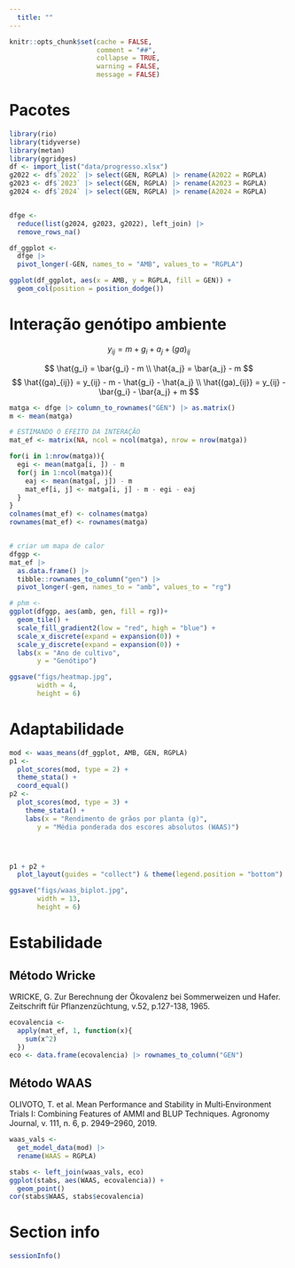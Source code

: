 ```yaml
---
  title: ""
---
```


```r
knitr::opts_chunk$set(cache = FALSE,
                      comment = "##",
                      collapse = TRUE,
                      warning = FALSE,
                      message = FALSE)

```


# Pacotes

```r
library(rio)
library(tidyverse)
library(metan)
library(ggridges)
df <- import_list("data/progresso.xlsx")
g2022 <- df$`2022` |> select(GEN, RGPLA) |> rename(A2022 = RGPLA)
g2023 <- df$`2023` |> select(GEN, RGPLA) |> rename(A2023 = RGPLA)
g2024 <- df$`2024` |> select(GEN, RGPLA) |> rename(A2024 = RGPLA)


dfge <- 
  reduce(list(g2024, g2023, g2022), left_join) |> 
  remove_rows_na()

df_ggplot <- 
  dfge |> 
  pivot_longer(-GEN, names_to = "AMB", values_to = "RGPLA")

ggplot(df_ggplot, aes(x = AMB, y = RGPLA, fill = GEN)) +
  geom_col(position = position_dodge())
```



# Interação genótipo ambiente

$$
y_{ij} = m + g_i + a_j + (ga)_{ij}
$$

$$
\hat{g_i} = \bar{g_i} - m  \\
\hat{a_j} = \bar{a_j} - m  
$$
$$
\hat{(ga)_{ij}} = y_{ij} - m - \hat{g_i} - \hat{a_j} \\
\hat{(ga)_{ij}} = y_{ij} - \bar{g_i} - \bar{a_j} + m
$$


```r
matga <- dfge |> column_to_rownames("GEN") |> as.matrix()
m <- mean(matga)

# ESTIMANDO O EFEITO DA INTERAÇÃO
mat_ef <- matrix(NA, ncol = ncol(matga), nrow = nrow(matga))

for(i in 1:nrow(matga)){
  egi <- mean(matga[i, ]) - m
  for(j in 1:ncol(matga)){
    eaj <- mean(matga[, j]) - m
    mat_ef[i, j] <- matga[i, j] - m - egi - eaj
  }
}
colnames(mat_ef) <- colnames(matga)
rownames(mat_ef) <- rownames(matga)


# criar um mapa de calor
dfggp <- 
mat_ef |> 
  as.data.frame() |> 
  tibble::rownames_to_column("gen") |> 
  pivot_longer(-gen, names_to = "amb", values_to = "rg")

# phm <- 
ggplot(dfggp, aes(amb, gen, fill = rg))+
  geom_tile() +
  scale_fill_gradient2(low = "red", high = "blue") +
  scale_x_discrete(expand = expansion(0)) +
  scale_y_discrete(expand = expansion(0)) +
  labs(x = "Ano de cultivo",
       y = "Genótipo")

ggsave("figs/heatmap.jpg",
       width = 4,
       height = 6)


```

# Adaptabilidade
```r
mod <- waas_means(df_ggplot, AMB, GEN, RGPLA)
p1 <- 
  plot_scores(mod, type = 2) + 
  theme_stata() +
  coord_equal()
p2 <- 
  plot_scores(mod, type = 3) +
    theme_stata() + 
    labs(x = "Rendimento de grãos por planta (g)",
       y = "Média ponderada dos escores absolutos (WAAS)")




p1 + p2 + 
  plot_layout(guides = "collect") & theme(legend.position = "bottom")

ggsave("figs/waas_biplot.jpg",
       width = 13,
       height = 6)
```

# Estabilidade
## Método Wricke

WRICKE, G. Zur Berechnung der Ökovalenz bei Sommerweizen und Hafer. Zeitschrift für Pflanzenzüchtung, v.52, p.127-138, 1965.

```r
ecovalencia <- 
  apply(mat_ef, 1, function(x){
    sum(x^2)
  })
eco <- data.frame(ecovalencia) |> rownames_to_column("GEN")


```


## Método WAAS
OLIVOTO, T. et al. Mean Performance and Stability in Multi‐Environment Trials I: Combining Features of AMMI and BLUP Techniques. Agronomy Journal, v. 111, n. 6, p. 2949–2960, 2019. 


```r
waas_vals <- 
  get_model_data(mod) |> 
  rename(WAAS = RGPLA)

stabs <- left_join(waas_vals, eco)
ggplot(stabs, aes(WAAS, ecovalencia)) +
  geom_point()
cor(stabs$WAAS, stabs$ecovalencia)

```



# Section info
```r
sessionInfo()
```


